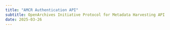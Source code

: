 ```yaml
---
title: "AMCR Authentication API"
subtitle: OpenArchives Initiative Protocol for Metadata Harvesting API
date: 2025-03-26
---
```

